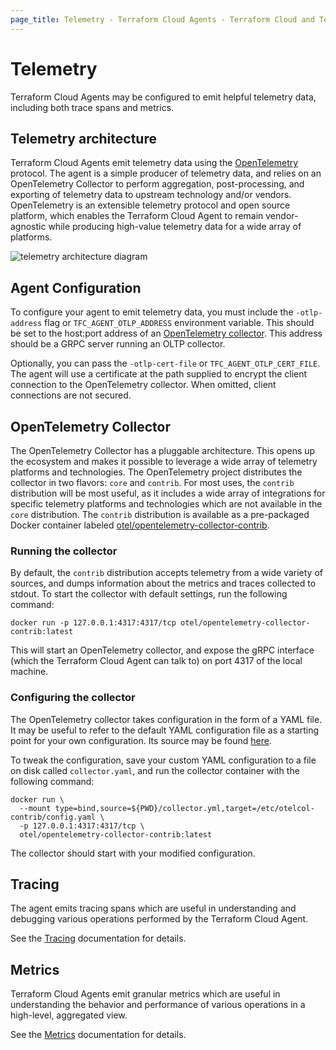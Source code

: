 ```yaml
---
page_title: Telemetry - Terraform Cloud Agents - Terraform Cloud and Terraform Enterprise
---
```


# Telemetry

Terraform Cloud Agents may be configured to emit helpful telemetry data,
including both trace spans and metrics.

## Telemetry architecture

Terraform Cloud Agents emit telemetry data using the
[OpenTelemetry](https://opentelemetry.io/) protocol. The agent is a simple
producer of telemetry data, and relies on an OpenTelemetry Collector to perform
aggregation, post-processing, and exporting of telemetry data to upstream
technology and/or vendors. OpenTelemetry is an extensible telemetry protocol and
open source platform, which enables the Terraform Cloud Agent to remain
vendor-agnostic while producing high-value telemetry data for a wide array
of platforms.

![telemetry architecture diagram](/img/telemetry-arch.svg)

## Agent Configuration

To configure your agent to emit telemetry data, you must include the
`-otlp-address` flag or `TFC_AGENT_OTLP_ADDRESS` environment variable. This
should be set to the host:port address of an [OpenTelemetry
collector](https://opentelemetry.io/docs/concepts/data-collection/). This
address should be a GRPC server running an OLTP collector.

Optionally, you can pass the `-otlp-cert-file` or `TFC_AGENT_OTLP_CERT_FILE`.
The agent will use a certificate at the path supplied to encrypt the client
connection to the OpenTelemetry collector. When omitted, client connections are
not secured.

## OpenTelemetry Collector

The OpenTelemetry Collector has a pluggable architecture. This opens up the
ecosystem and makes it possible to leverage a wide array of telemetry platforms
and technologies. The OpenTelemetry project distributes the collector in two
flavors: `core` and `contrib`. For most uses, the `contrib` distribution will
be most useful, as it includes a wide array of integrations for specific
telemetry platforms and technologies which are not available in the `core`
distribution. The `contrib` distribution is available as a pre-packaged
Docker container labeled
[otel/opentelemetry-collector-contrib](https://hub.docker.com/r/otel/opentelemetry-collector-contrib).

### Running the collector

By default, the `contrib` distribution accepts telemetry from a wide variety of
sources, and dumps information about the metrics and traces collected to stdout.
To start the collector with default settings, run the following command:

```
docker run -p 127.0.0.1:4317:4317/tcp otel/opentelemetry-collector-contrib:latest
```

This will start an OpenTelemetry collector, and expose the gRPC interface (which
the Terraform Cloud Agent can talk to) on port 4317 of the local machine.

### Configuring the collector

The OpenTelemetry collector takes configuration in the form of a YAML file. It
may be useful to refer to the default YAML configuration file as a starting
point for your own configuration. Its source may be found
[here](https://github.com/open-telemetry/opentelemetry-collector-releases/blob/main/configs/otelcol-contrib.yaml).

To tweak the configuration, save your custom YAML configuration to a file on
disk called `collector.yaml`, and run the collector container with the
following command:

```
docker run \
  --mount type=bind,source=${PWD}/collector.yml,target=/etc/otelcol-contrib/config.yaml \
  -p 127.0.0.1:4317:4317/tcp \
  otel/opentelemetry-collector-contrib:latest
```

The collector should start with your modified configuration.

## Tracing

The agent emits tracing spans which are useful in understanding and debugging
various operations performed by the Terraform Cloud Agent.

See the [Tracing](./tracing) documentation for details.

## Metrics

Terraform Cloud Agents emit granular metrics which are useful in understanding
the behavior and performance of various operations in a high-level, aggregated
view.

See the [Metrics](./metrics) documentation for details.
